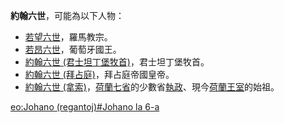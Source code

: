 '''約翰六世'''，可能為以下人物：

* [[若望六世|若望六世]]，羅馬教宗。
* [[若昂六世|若昂六世]]，葡萄牙國王。
* [[約翰六世_(君士坦丁堡牧首)|約翰六世 (君士坦丁堡牧首)]]，君士坦丁堡牧首。
* [[約翰六世_(拜占庭)|約翰六世 (拜占庭)]]，拜占庭帝國皇帝。
* [[約翰六世_(拿索)|約翰六世 (拿索)]]，[[荷蘭共和國|荷蘭七省]]的少數省[[荷蘭省督|執政]]、現今[[荷蘭國王|荷蘭王室]]的始祖。

{{disambig|Cat=四字封號消歧義}}

[[eo:Johano_(regantoj)#Johano_la_6-a|eo:Johano (regantoj)#Johano la 6-a]]